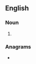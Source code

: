 ==English==

===Noun===
{{head|en|noun form}}

# {{plural of|en|chymist}}

===Anagrams===
* {{anagrams|en|a=chimssty|tychisms}}